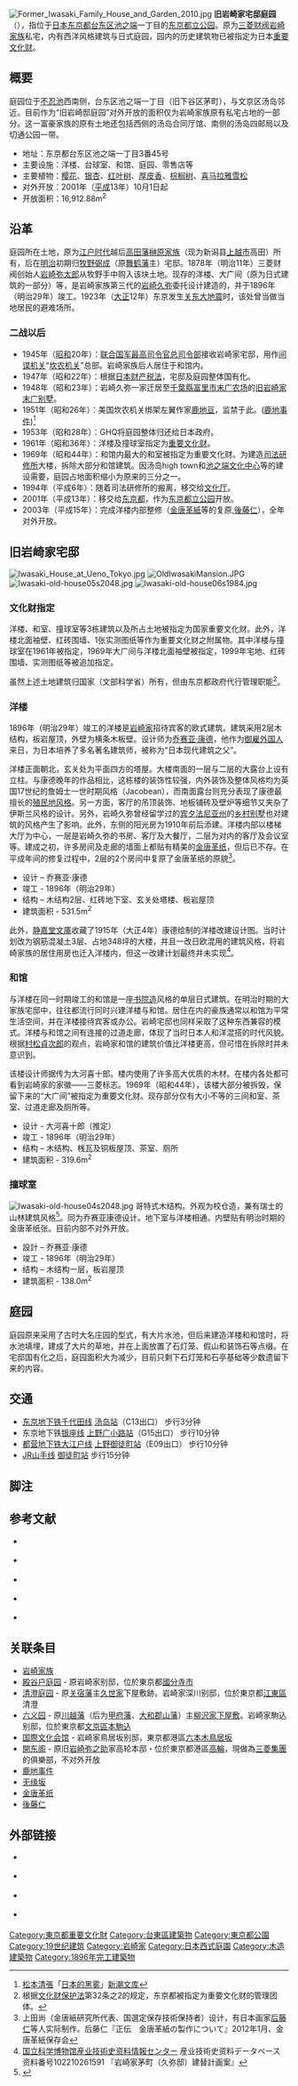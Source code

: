{{Coord|35.709727|139.767616|region:JP_scale:40000|display=title}}
[[File:Former_Iwasaki_Family_House_and_Garden_2010.jpg|thumb]]
'''旧岩崎家宅邸庭园'''（{{jpn|j=旧岩崎邸庭園|hg=きゅういわさきていていえん|rm=Kyū-Iwasaki-tei teien|f=y}}），指位于[[日本|日本]][[东京都|东京都]][[台东区|台东区]][[池之端|池之端]]一丁目的[[东京都立公园|东京都立公园]]。原为[[三菱财阀|三菱财阀]][[岩崎家族|岩崎家族]]私宅，内有西洋风格建筑与日式庭园，园内的历史建筑物已被指定为日本[[重要文化财|重要文化财]]。

== 概要 ==
庭园位于[[不忍池|不忍池]]西南侧，台东区池之端一丁目（旧下谷区茅町），与文京区汤岛邻近。目前作为“旧岩崎邸庭园”对外开放的面积仅为岩崎家族原有私宅占地的一部分。这一富豪家族的原有土地还包括西侧的汤岛合同厅馆、南侧的汤岛四邮局以及切通公园一带。

* 地址：东京都台东区池之端一丁目3番45号
* 主要设施：洋楼、台球室、和馆、庭园、零售店等
* 主要植物：[[樱花|樱花]]、[[银杏|银杏]]、[[红叶树|红叶树]]、[[厚皮香|厚皮香]]、[[棕榈树|棕榈树]]、[[喜马拉雅雪松|喜马拉雅雪松]]
* 对外开放：2001年（[[平成|平成]]13年）10月1日起
* 开放面积：16,912.88m<sup>2</sup>

== 沿革 ==
庭园所在土地，原为[[江户时代|江户时代]]越后[[高田藩|高田藩]][[榊原氏|榊原家族]]（现为新潟县[[上越市|上越市]]高田）所有，后在[[明治|明治]]初期归[[牧野弼成|牧野弼成]]（原[[舞鹤藩|舞鹤藩]]主）宅邸。1878年（明治11年）三菱财阀创始人[[岩崎弥太郎|岩崎弥太郎]]从牧野手中购入该块土地。现存的洋楼、大广间（原为日式建筑的一部分）等，是岩崎家族第三代的[[岩崎久弥|岩崎久弥]]委托设计建造的，并于1896年（明治29年）竣工。1923年（[[大正|大正]]12年）东京发生[[关东大地震|关东大地震]]时，该处曾当做当地居民的避难场所。

=== 二战以后 ===
* 1945年（[[昭和|昭和]]20年）：[[联合国军最高司令官总司令部|联合国军最高司令官总司令部]]接收岩崎家宅邸，用作[[间谍机关|间谍机关]]“[[坎农机关|坎农机关]]”总部。岩崎家族后人居住于和馆内。
* 1947年（昭和22年）：根据[[日本财产税法|日本财产税法]]，宅邸及庭园整体国有化。
* 1948年（昭和23年）：岩崎久弥一家迁居至[[千葉縣|千葉縣]][[富里市|富里市]][[末广农场|末广农场]]的[[旧岩崎家末广别墅|旧岩崎家末广别墅]]。
* 1951年（昭和26年）：美国坎农机关绑架左翼作家[[鹿地亘|鹿地亘]]，监禁于此。([[鹿地事件|鹿地事件]])<ref> [[松本清張|松本清張]]「[[日本的黑雾|日本的黑雾]]」[[新潮文库|新潮文库]]</ref>
* 1953年（昭和28年）：GHQ将庭园整体归还给日本政府。
* 1961年（昭和36年）：洋楼及撞球室指定为[[重要文化财|重要文化财]]。
* 1969年（昭和44年）：和馆内最大的和室被指定为重要文化财。为建造[[司法研修所|司法研修所]]大楼，拆除大部分和馆建筑。因汤岛high town和[[池之端文化中心|池之端文化中心]]等的建设需要，庭园占地面积缩小为原来的三分之一。
* 1994年（平成{{0}}6年）：随着司法研修所的搬离，移交给[[文化厅|文化厅]]。
* 2001年（平成13年）：移交给[[东京都|东京都]]，作为[[东京都立公园|东京都立公园]]开放。
* 2003年（平成15年）：完成洋楼内部整修（[[金唐革紙|金唐革紙]]等的复原,[[後藤仁|後藤仁]]），全年对外开放。

== 旧岩崎家宅邸 ==
[[File:Iwasaki_House_at_Ueno_Tokyo.jpg|thumb]]
[[File:OldIwasakiMansion.JPG|thumb]]
[[File:Iwasaki-old-house05s2048.jpg|thumb]]
[[File:Iwasaki-old-house06s1984.jpg|thumb]]

=== 文化财指定 ===
洋楼、和室、撞球室等3栋建筑以及所占土地被指定为国家重要文化财。此外，洋楼北面袖壁、红砖围墙、1张实测图纸等作为重要文化财之附属物。其中洋楼与撞球室在1961年被指定，1969年大广间与洋楼北面袖壁被指定，1999年宅地、红砖围墙、实测图纸等被追加指定。

虽然上述土地建筑归国家（文部科学省）所有，但由东京都政府代行管理职能<ref>根据[[文化财保护法|文化财保护法]]第32条之2的规定，东京都被指定为重要文化财的管理团体。</ref>。

=== 洋楼 ===
1896年（明治29年）竣工的洋楼是[[岩崎家|岩崎家]]招待宾客的欧式建筑。建筑采用2层木结构，板岩屋顶，外壁为横条木板壁。设计师为[[乔赛亚·康德|乔赛亚·康德]]，他作为[[御雇外国人|御雇外国人]]来日，为日本培养了多名著名建筑师，被称为“日本现代建筑之父”。

洋楼正面朝北，玄关处为平面四方的塔屋。大楼南面的一层与二层的大露台上设有立柱。与康德晚年的作品相比，这栋楼的装饰性较强，内外装饰及整体风格均为英国17世纪的詹姆士一世时期风格（Jacobean），而南面露台则充分表现了康德最擅长的[[殖民地风格|殖民地风格]]。另一方面，客厅的吊顶装饰、地板铺砖及壁炉等细节又夹杂了伊斯兰风格的设计。另外，岩崎久弥曾经留学过的[[宾夕法尼亚州|宾夕法尼亚州]]的[[乡村别墅|乡村别墅]]也对建筑的风格产生了影响。此外，东侧的阳光房为1910年前后添建。洋楼内部以楼梯大厅为中心，一层是岩崎久弥的书房、客厅及大餐厅，二层为对内的客厅及会议室等。建成之初，许多房间及走廊的墙面上都贴有精美的[[金唐革纸|金唐革纸]]，但后已不存。在平成年间的修复过程中，2层的2个房间中复原了金唐革纸的原貌<ref>上田尚（金唐紙研究所代表、国選定保存技術保持者）设计，有日本画家[[后藤仁|后藤仁]]等人实际制作。后藤仁『正伝　金唐革紙の製作について』2012年1月、金唐革紙保存会</ref>。

* 设计 – 乔赛亚·康德
* 竣工 - 1896年（明治29年）
* 结构 – 木结构2层、红砖地下室、玄关处塔楼、板岩屋顶
* 建筑面积 - 531.5m<sup>2</sup>

此外，[[静嘉堂文庫|静嘉堂文庫]]收藏了1915年（大正4年）康德绘制的洋楼改建设计图。当时计划改为钢筋混凝土3层、占地348坪的大楼，并且一改日欧混用的建筑风格，将岩崎家族的居住用房也迁入洋楼内，但这一改建计划最终并未实现<ref>[http://sts.kahaku.go.jp/ 国立科学博物馆産业技術史资料情報センター] {{Wayback|url=http://sts.kahaku.go.jp/ |date=20210117082730 }} 産业技術史资料データベース 资料番号102210261591 『岩崎家茅町（久弥邸）建替計画案』</ref>。

=== 和馆 ===
与洋楼在同一时期竣工的和馆是一座[[书院造|书院造]]风格的单层日式建筑。在明治时期的大家族宅邸中，往往都流行同时兴建洋楼与和馆。居住在内的豪族通常以和馆为平常生活空间，并在洋楼接待宾客或办公。岩崎宅邸也同样采取了这种东西兼容的模式。洋楼与和馆之间有连接的过道走廊，体现了当时日本人和洋混搭的时代风貌。根据[[村松貞次郎|村松貞次郎]]的观点，岩崎家和馆的建筑价值比洋楼更高，但可惜在拆除时并未意识到。

该楼设计师据传为大河喜十郎。楼内使用了许多高大优质的木材。在楼内各处都可看到岩崎家的家徽——三菱标志。1969年（昭和44年），该楼大部分被拆毁，保留下来的“大广间”被指定为重要文化财。现存部分仅有大小不等的三间和室、茶室、过道走廊及厕所等。

* 设计 - 大河喜十郎（推定）
* 竣工 - 1896年（明治29年）
* 结构 – 木结构、桟瓦及铜板屋顶、茶室、厕所
* 建筑面积 - 319.6m<sup>2</sup>

=== 撞球室 ===
[[File:Iwasaki-old-house04s2048.jpg|thumb]]
哥特式木结构。外观为校仓造，兼有瑞士的山林建筑风格<ref>{{cite book |author1=藤森照信 |author2=増田彰久 |title=歴史遺産日本の洋館〈第1巻〉 |publisher=講談社}}</ref>。同为乔赛亚康德设计。地下室与洋楼相通。内壁贴有明治时期的金唐革纸张。目前内部不对外开放。

* 設計 – 乔赛亚·康德
* 竣工 - 1896年（明治29年）
* 结构 – 木结构一层，板岩屋顶
* 建筑面积 - 138.0m<sup>2</sup>

== 庭园 ==
庭园原来采用了古时大名庄园的型式，有大片水池，但后来建造洋楼和和馆时，将水池填埋，建成了大片的草地，并在上面放置了石灯笼、假山和装饰石等点缀。在宅邸国有化之后，庭园面积大为减少，目前只剩下石灯笼和石亭基础等少数遗留下来的内容。

== 交通 ==
* [[东京地下铁|东京地下铁]][[千代田线|千代田线]] [[汤岛站|汤岛站]]（C13出口） 步行3分钟
* 东京地下铁[[银座线|银座线]] [[上野广小路站|上野广小路站]]（G15出口） 步行10分钟
* [[都营地下铁|都营地下铁]][[大江户线|大江户线]] [[上野御徒町站|上野御徒町站]]（E09出口） 步行10分钟 
* [[东日本旅客铁道|JR]][[山手线|山手线]] [[御徒町站|御徒町站]] 步行15分钟

== 脚注 ==
{{Reflist}} 

== 参考文献 ==
* {{ja}} {{lang|ja|{{Cite book|author=藤森照信|authorlink=藤森照信|coauthors=増田彰久|year=2002|title=歴史遺産日本の洋館 第1巻 明治編1|publisher=讲談社|id=ISBN 4-06-261481-2}}}}
* {{ja}} {{lang|ja|村松貞次郎「日本近代建築の歴史」日本放送出版教会/岩波書店}}
* {{ja}} {{lang|ja|後藤治・三船康道/監修、歴史・文化のまちづくり研究会/編 『東京の近代建築』 地人書馆、2000年（平成12年）。ISBN 4-8052-0672-1。}}
* {{ja}} {{lang|ja|「旧岩崎邸庭園」パンフレット、財団法人[[東京都公園協会|東京都公園協会]]、2003年（平成15年）。}}
* {{ja}} {{lang|ja|松本清張「日本の黒い霧」新潮文庫}}

== 关联条目 ==
* [[岩崎家族|岩崎家族]]
* [[殿谷户庭园|殿谷户庭园]] - 原岩崎家别邸，位於東京都[[國分寺市|國分寺市]]
* [[清澄庭园|清澄庭园]] - 原[[关宿藩|关宿藩]]主[[久世氏|久世家]]下屋敷跡。岩崎家深川别邸，位於東京都[[江東區_(東京都)|江東區]]清澄
* [[六义园|六义园]] - 原[[川越藩|川越藩]]（后为[[甲府藩|甲府藩]]、[[大和郡山藩|大和郡山藩]]）主[[柳沢氏|柳沢家]][[下屋敷|下屋敷]]。岩崎家駒込别邸，位於東京都[[文京區|文京區]][[本駒込|本駒込]]
* [[国際文化会馆|国際文化会馆]] - 岩崎家鳥居坂别邸，東京都港區[[六本木|六本木]][[鳥居坂|鳥居坂]]
* [[開东阁|開东阁]] - 原旧[[岩崎弥之助|岩崎弥之助]]家高轮本邸・位於東京都港區[[高輪|高輪]]，現做為[[三菱集團|三菱集團]]的俱樂部，不对外开放
* [[鹿地事件|鹿地事件]]
* [[无缘坂|无缘坂]]
* [[金唐革纸|金唐革纸]]
* [[後藤仁|後藤仁]]

== 外部链接 ==
{{Commons|Category:Old Iwasaki House, Tokyo|旧岩崎邸}}
*  {{ja}} {{lang|ja| [http://www.kensetsu.metro.tokyo.jp/kouen/kouenannai/park/kyu_iwasaki.html 旧岩崎邸庭園 （都立公園・庭園案内 - 東京都建設局公園緑地部）]}}
* {{ja}} {{lang|ja| [http://www.tokyo-park.or.jp/park/format/index035.html 旧岩崎邸庭園 （東京都公園協会｜公園へ行こう！）]}}
*  {{ja}} {{lang|ja| [http://teien.tokyo-park.or.jp/contents/index035.html 旧岩崎邸庭園 （東京都公園協会｜庭園へ行こう。）]}}
*  {{ja}} {{lang|ja| [http://www.mitsubishi.com/j/history/series/hisaya/hisaya07.html 三菱人物伝-岩崎久彌物語-茅町本邸物語]}}

{{東京都立公園}}
{{三菱集团}}
{{Authority control}}
{{DEFAULTSORT:kyūiwasakitei Teien}}
[[Category:東京都重要文化財|Category:東京都重要文化財]]
[[Category:台東區建築物|Category:台東區建築物]]
[[Category:東京都公園|Category:東京都公園]]
[[Category:19世纪建筑|Category:19世纪建筑]]
[[Category:岩崎家|Category:岩崎家]]
[[Category:日本西式庭園|Category:日本西式庭園]]
[[Category:木造建築物|Category:木造建築物]]
[[Category:1896年完工建築物|Category:1896年完工建築物]]